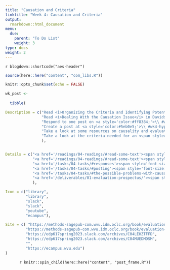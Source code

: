 ```yaml
---
title: "Causation and Criteria"
linktitle: "Week 4: Causation and Criteria"
output:
  rmarkdown::html_document
menu:
  due:
    parent: "To Do List"
    weight: 3
type: docs
weight: 2
---
```


`r blogdown::shortcode("aes-header")`

```r
source(here::here("content", "com_libs.R"))
```

```r
knitr::opts_chunk$set(echo = FALSE)
```

```r
wk_post <- 
  
  tibble(

Description = c("Read <i>Organizing the Criteria and Identifying Potential Sources of Evidence</i> in Davidson (2007)",
                "Read <i>Dealing With the Causation Issue</i> in Davidson (2007)",
                "Respond to one post on <a style='color:#ff8384;'>\\ #wk3-criteria</a>",
                "Create a post at <a style='color:#5eb0e5;'>\\ #wk4-hypotheticals</a> based on the readings",
                "Take a look at some resources on causality and evaluations",
                "Take a look at the criteria needed for an <span style='color:#52bf90; font-weight:bold;'>Evaluation Prospectus</span> due at the <i><b>end of this week!</b></i>"
                ),


Details = c("<a href='/readings/04-readings/#read-some-text'><span style='font-size: 25px; color: #89cff0;'><i class='fas fa-info-circle'></i></span></a>",
            "<a href='/readings/04-readings/#read-some-text'><span style='font-size: 25px; color: #89cff0;'><i class='fas fa-info-circle'></i></span></a>",
            "<a href='/tasks/04-tasks/#responses'><span style='font-size: 25px; color: #89cff0;'><i class='fas fa-info-circle'></i></span></a>",
            "<a href='/tasks/04-tasks/#posting'><span style='font-size: 25px; color: #89cff0;'><i class='fas fa-info-circle'></i></span></a>",
            "<a href='/tasks/04-tasks/#the-possible-problems-with-causality-and-program-evaluation'><span style='font-size: 25px; color: #89cff0;'><i class='fas fa-info-circle'></i></span></a>",
            "<a href='/deliverables/01-evaluation-prospectus/'><span style='font-size: 25px; color: #89cff0;'><i class='fas fa-info-circle'></i></span></a>"
            ),

Icon = c("library",
         "library",
         "slack",
         "slack",
         "youtube",
         "ecampus"),

Site = c( "https://methods-sagepub-com.wvu.idm.oclc.org/book/evaluation-methodology-basics/n4.xml",
         "https://methods-sagepub-com.wvu.idm.oclc.org/book/evaluation-methodology-basics/n5.xml",
         "https://edp617spring2023.slack.com/archives/C04LEHZTFFD",
         "https://edp617spring2023.slack.com/archives/C04MUEDMDSM",
         "",
         "https://ecampus.wvu.edu")
)
```

<center>
`r knitr::spin_child(here::here("content", "post_frame.R"))`
</center>
